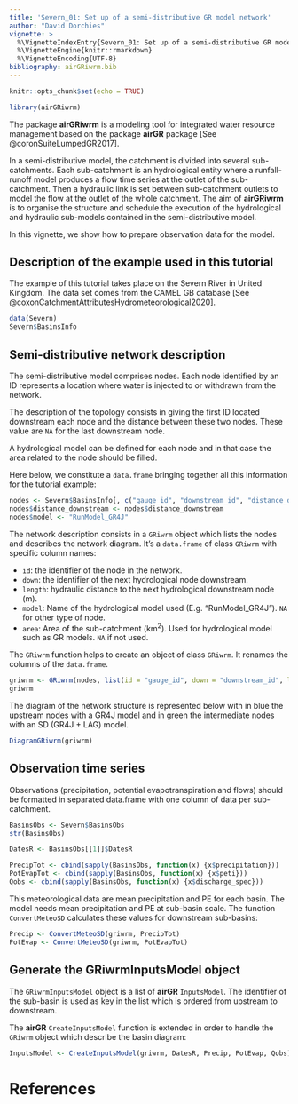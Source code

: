 ```yaml
---
title: 'Severn_01: Set up of a semi-distributive GR model network'
author: "David Dorchies"
vignette: >
  %\VignetteIndexEntry{Severn_01: Set up of a semi-distributive GR model network}
  %\VignetteEngine{knitr::rmarkdown}
  %\VignetteEncoding{UTF-8}
bibliography: airGRiwrm.bib
---
```


```r
knitr::opts_chunk$set(echo = TRUE)
```

```r
library(airGRiwrm)
```

The package **airGRiwrm** is a modeling tool for integrated water resource management based on the package **airGR** package [See @coronSuiteLumpedGR2017].

In a semi-distributive model, the catchment is divided into several sub-catchments. Each sub-catchment is an hydrological entity where a runfall-runoff model produces a flow time series at the outlet of the sub-catchment. Then a hydraulic link is set between sub-catchment outlets to model the flow at the outlet of the whole catchment. The aim of **airGRiwrm** is to organise the structure and schedule the execution of the hydrological and hydraulic sub-models contained in the semi-distributive model.

In this vignette, we show how to prepare observation data for the model.

## Description of the example used in this tutorial

The example of this tutorial takes place on the Severn River in United Kingdom. The data set comes from the CAMEL GB database [See @coxonCatchmentAttributesHydrometeorological2020].

```r
data(Severn)
Severn$BasinsInfo
```

## Semi-distributive network description

The semi-distributive model comprises nodes. Each node identified by an ID represents a location where water is injected to or withdrawn from the network.

The description of the topology consists in giving the first ID located downstream each node and the distance between these two nodes. These value are `NA` for the last downstream node.

A hydrological model can be defined for each node and in that case the area related to the node should be filled.

Here below, we constitute a `data.frame` bringing together all this information for the tutorial example:

```r
nodes <- Severn$BasinsInfo[, c("gauge_id", "downstream_id", "distance_downstream", "area")]
nodes$distance_downstream <- nodes$distance_downstream
nodes$model <- "RunModel_GR4J"
```

The network description consists in a `GRiwrm` object which lists the nodes and describes the network diagram. It's a `data.frame` of class `GRiwrm` with specific column names:

- `id`: the identifier of the node in the network.
- `down`: the identifier of the next hydrological node downstream.
- `length`: hydraulic distance to the next hydrological downstream node (m).
- `model`: Name of the hydrological model used (E.g. "RunModel_GR4J"). `NA` for other type of node.
- `area`: Area of the sub-catchment (km<sup>2</sup>). Used for hydrological model such as GR models. `NA` if not used.


The `GRiwrm` function helps to create an object of class `GRiwrm`. It renames the columns of the `data.frame`.

```r
griwrm <- GRiwrm(nodes, list(id = "gauge_id", down = "downstream_id", length = "distance_downstream"))
griwrm
```

The diagram of the network structure is represented below with in blue the upstream nodes with a GR4J model and in green the intermediate nodes with an SD (GR4J + LAG) model.

```r
DiagramGRiwrm(griwrm)
```



## Observation time series

Observations (precipitation, potential evapotranspiration and flows) should be formatted in separated data.frame with one column of data per sub-catchment.

```r
BasinsObs <- Severn$BasinsObs
str(BasinsObs)
```


```r

DatesR <- BasinsObs[[1]]$DatesR

PrecipTot <- cbind(sapply(BasinsObs, function(x) {x$precipitation}))
PotEvapTot <- cbind(sapply(BasinsObs, function(x) {x$peti}))
Qobs <- cbind(sapply(BasinsObs, function(x) {x$discharge_spec}))
```

This meteorological data are mean precipitation and PE for each basin. The model needs mean precipitation and PE at sub-basin scale. The function `ConvertMeteoSD` calculates these values for downstream sub-basins:

```r
Precip <- ConvertMeteoSD(griwrm, PrecipTot)
PotEvap <- ConvertMeteoSD(griwrm, PotEvapTot)
```


## Generate the GRiwrmInputsModel object

The `GRiwrmInputsModel` object is a list of **airGR** `InputsModel`. The identifier of the sub-basin is used as key in the list which is ordered from upstream to downstream.

The **airGR** `CreateInputsModel` function is extended in order to handle the `GRiwrm` object which describe the basin diagram:


```r
InputsModel <- CreateInputsModel(griwrm, DatesR, Precip, PotEvap, Qobs)
```

# References
